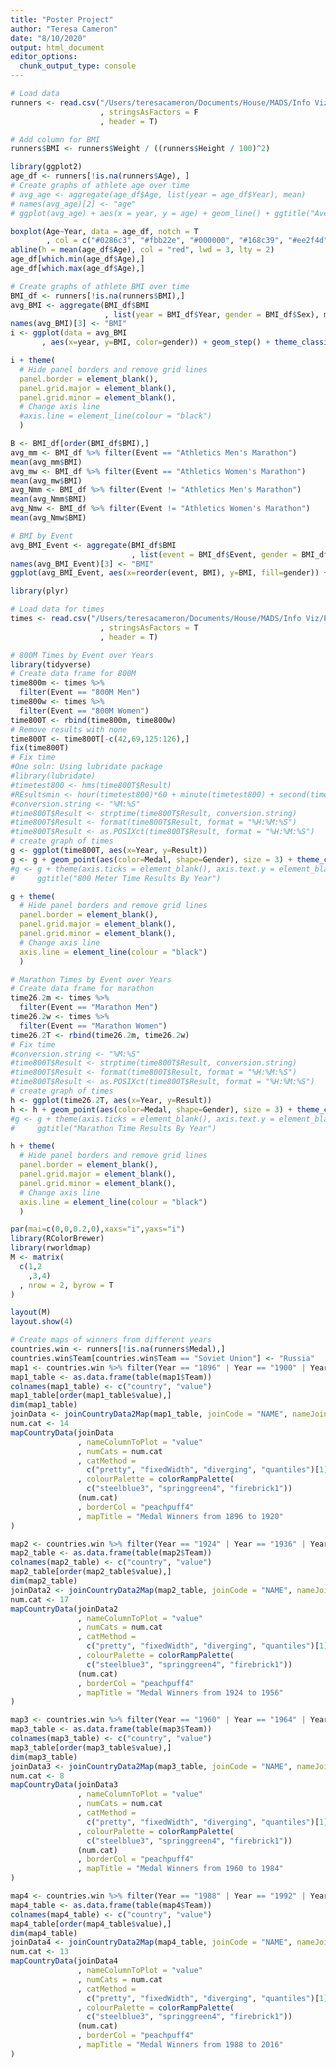 ```yaml
---
title: "Poster Project"
author: "Teresa Cameron"
date: "8/10/2020"
output: html_document
editor_options: 
  chunk_output_type: console
---
```


```r
# Load data
runners <- read.csv("/Users/teresacameron/Documents/House/MADS/Info Viz/Poster/run_events.csv"
                    , stringsAsFactors = F
                    , header = T)
```

```r
# Add column for BMI
runners$BMI <- runners$Weight / ((runners$Height / 100)^2)
```

```r
library(ggplot2)
age_df <- runners[!is.na(runners$Age), ]
# Create graphs of athlete age over time
# avg_age <- aggregate(age_df$Age, list(year = age_df$Year), mean)
# names(avg_age)[2] <- "age"
# ggplot(avg_age) + aes(x = year, y = age) + geom_line() + ggtitle("Average Age of Athlete By Year")

boxplot(Age~Year, data = age_df, notch = T
        , col = c("#0286c3", "#fbb22e", "#000000", "#168c39", "#ee2f4d"))
abline(h = mean(age_df$Age), col = "red", lwd = 3, lty = 2)
age_df[which.min(age_df$Age),]
age_df[which.max(age_df$Age),]
```

```r
# Create graphs of athlete BMI over time
BMI_df <- runners[!is.na(runners$BMI),]
avg_BMI <- aggregate(BMI_df$BMI
                     , list(year = BMI_df$Year, gender = BMI_df$Sex), mean)
names(avg_BMI)[3] <- "BMI"
i <- ggplot(data = avg_BMI
       , aes(x=year, y=BMI, color=gender)) + geom_step() + theme_classic() + geom_hline(yintercept = 20.31852, color = "blue", size =1) + geom_hline(yintercept = 18.61904, color = "red", size = 1) + geom_hline(yintercept = 21.13504, color = "blue", linetype = "dashed", size = 1) + geom_hline(yintercept = 21.15823, color = "red", linetype = "dashed", size = 1) + geom_vline(xintercept = "2000")
```

```r
i + theme(
  # Hide panel borders and remove grid lines
  panel.border = element_blank(),
  panel.grid.major = element_blank(),
  panel.grid.minor = element_blank(),
  # Change axis line
  #axis.line = element_line(colour = "black")
  )
```

```r
B <- BMI_df[order(BMI_df$BMI),]
avg_mm <- BMI_df %>% filter(Event == "Athletics Men's Marathon")
mean(avg_mm$BMI)
avg_mw <- BMI_df %>% filter(Event == "Athletics Women's Marathon")
mean(avg_mw$BMI)
avg_Nmm <- BMI_df %>% filter(Event != "Athletics Men's Marathon")
mean(avg_Nmm$BMI)
avg_Nmw <- BMI_df %>% filter(Event != "Athletics Women's Marathon")
mean(avg_Nmw$BMI)
```


```r
# BMI by Event
avg_BMI_Event <- aggregate(BMI_df$BMI
                           , list(event = BMI_df$Event, gender = BMI_df$Sex), mean)
names(avg_BMI_Event)[3] <- "BMI"
ggplot(avg_BMI_Event, aes(x=reorder(event, BMI), y=BMI, fill=gender)) + geom_bar(stat = "identity") + coord_flip() + xlab("Event") + ggtitle("Average BMI by Event")
```

```r
library(plyr)
```

```r
# Load data for times
times <- read.csv("/Users/teresacameron/Documents/House/MADS/Info Viz/Poster/race_results2.csv"
                    , stringsAsFactors = T
                    , header = T)
```

```r
# 800M Times by Event over Years
library(tidyverse)
# Create data frame for 800M
time800m <- times %>%
  filter(Event == "800M Men")
time800w <- times %>%
  filter(Event == "800M Women")
time800T <- rbind(time800m, time800w)
# Remove results with none
time800T <- time800T[-c(42,69,125:126),]
fix(time800T)
# Fix time
#One soln: Using lubridate package
#library(lubridate)
#timetest800 <- hms(time800T$Result)
#REsultsmin <- hour(timetest800)*60 + minute(timetest800) + second(timetest800)/60
#conversion.string <- "%M:%S"
#time800T$Result <- strptime(time800T$Result, conversion.string)
#time800T$Result <- format(time800T$Result, format = "%H:%M:%S")
#time800T$Result <- as.POSIXct(time800T$Result, format = "%H:%M:%S")
# create graph of times
g <- ggplot(time800T, aes(x=Year, y=Result)) 
g <- g + geom_point(aes(color=Medal, shape=Gender), size = 3) + theme_classic()
#g <- g + theme(axis.ticks = element_blank(), axis.text.y = element_blank()) +
#     ggtitle("800 Meter Time Results By Year")
```

```r
g + theme(
  # Hide panel borders and remove grid lines
  panel.border = element_blank(),
  panel.grid.major = element_blank(),
  panel.grid.minor = element_blank(),
  # Change axis line
  axis.line = element_line(colour = "black")
  )
```


```r
# Marathon Times by Event over Years
# Create data frame for marathon
time26.2m <- times %>%
  filter(Event == "Marathon Men")
time26.2w <- times %>%
  filter(Event == "Marathon Women")
time26.2T <- rbind(time26.2m, time26.2w)
# Fix time
#conversion.string <- "%M:%S"
#time800T$Result <- strptime(time800T$Result, conversion.string)
#time800T$Result <- format(time800T$Result, format = "%H:%M:%S")
#time800T$Result <- as.POSIXct(time800T$Result, format = "%H:%M:%S")
# create graph of times
h <- ggplot(time26.2T, aes(x=Year, y=Result)) 
h <- h + geom_point(aes(color=Medal, shape=Gender), size = 3) + theme_classic()
#g <- g + theme(axis.ticks = element_blank(), axis.text.y = element_blank()) +
#     ggtitle("Marathon Time Results By Year")
```

```r
h + theme(
  # Hide panel borders and remove grid lines
  panel.border = element_blank(),
  panel.grid.major = element_blank(),
  panel.grid.minor = element_blank(),
  # Change axis line
  axis.line = element_line(colour = "black")
  )
```

```r
par(mai=c(0,0,0.2,0),xaxs="i",yaxs="i")
library(RColorBrewer)
library(rworldmap)
M <- matrix(
  c(1,2
    ,3,4)
  , nrow = 2, byrow = T
)

layout(M)
layout.show(4)
```

```r
# Create maps of winners from different years
countries.win <- runners[!is.na(runners$Medal),]
countries.win$Team[countries.win$Team == "Soviet Union"] <- "Russia"
map1 <- countries.win %>% filter(Year == "1896" | Year == "1900" | Year == "1904" | Year == "1906" | Year ==  "1908" | Year ==  "1912" | Year ==  "1920")
map1_table <- as.data.frame(table(map1$Team))
colnames(map1_table) <- c("country", "value")
map1_table[order(map1_table$value),]
dim(map1_table)
joinData <- joinCountryData2Map(map1_table, joinCode = "NAME", nameJoinColumn = "country")
num.cat <- 14
mapCountryData(joinData
               , nameColumnToPlot = "value"
               , numCats = num.cat
               , catMethod = 
                 c("pretty", "fixedWidth", "diverging", "quantiles")[1]
               , colourPalette = colorRampPalette(
                 c("steelblue3", "springgreen4", "firebrick1"))
               (num.cat)
               , borderCol = "peachpuff4"
               , mapTitle = "Medal Winners from 1896 to 1920"
)
```

```r
map2 <- countries.win %>% filter(Year == "1924" | Year == "1936" | Year == "1928" | Year == "1932" | Year ==  "1948" | Year ==  "1952" | Year ==  "1956")
map2_table <- as.data.frame(table(map2$Team))
colnames(map2_table) <- c("country", "value")
map2_table[order(map2_table$value),]
dim(map2_table)
joinData2 <- joinCountryData2Map(map2_table, joinCode = "NAME", nameJoinColumn = "country")
num.cat <- 17
mapCountryData(joinData2
               , nameColumnToPlot = "value"
               , numCats = num.cat
               , catMethod = 
                 c("pretty", "fixedWidth", "diverging", "quantiles")[1]
               , colourPalette = colorRampPalette(
                 c("steelblue3", "springgreen4", "firebrick1"))
               (num.cat)
               , borderCol = "peachpuff4"
               , mapTitle = "Medal Winners from 1924 to 1956"
)
```

```r
map3 <- countries.win %>% filter(Year == "1960" | Year == "1964" | Year == "1968" | Year == "1972" | Year ==  "1976" | Year ==  "1980" | Year ==  "1984")
map3_table <- as.data.frame(table(map3$Team))
colnames(map3_table) <- c("country", "value")
map3_table[order(map3_table$value),]
dim(map3_table)
joinData3 <- joinCountryData2Map(map3_table, joinCode = "NAME", nameJoinColumn = "country")
num.cat <- 8
mapCountryData(joinData3
               , nameColumnToPlot = "value"
               , numCats = num.cat
               , catMethod = 
                 c("pretty", "fixedWidth", "diverging", "quantiles")[1]
               , colourPalette = colorRampPalette(
                 c("steelblue3", "springgreen4", "firebrick1"))
               (num.cat)
               , borderCol = "peachpuff4"
               , mapTitle = "Medal Winners from 1960 to 1984"
)
```

```r
map4 <- countries.win %>% filter(Year == "1988" | Year == "1992" | Year == "1996" | Year == "2000" | Year ==  "2004" | Year ==  "2008" | Year ==  "2012" | Year == "2016")
map4_table <- as.data.frame(table(map4$Team))
colnames(map4_table) <- c("country", "value")
map4_table[order(map4_table$value),]
dim(map4_table)
joinData4 <- joinCountryData2Map(map4_table, joinCode = "NAME", nameJoinColumn = "country")
num.cat <- 13
mapCountryData(joinData4
               , nameColumnToPlot = "value"
               , numCats = num.cat
               , catMethod = 
                 c("pretty", "fixedWidth", "diverging", "quantiles")[1]
               , colourPalette = colorRampPalette(
                 c("steelblue3", "springgreen4", "firebrick1"))
               (num.cat)
               , borderCol = "peachpuff4"
               , mapTitle = "Medal Winners from 1988 to 2016"
)
```


